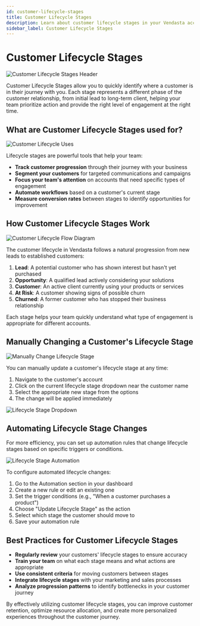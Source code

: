 ```yaml
---
id: customer-lifecycle-stages
title: Customer Lifecycle Stages
description: Learn about customer lifecycle stages in your Vendasta account
sidebar_label: Customer Lifecycle Stages
---
```


# Customer Lifecycle Stages

![Customer Lifecycle Stages Header](/img/accounts/lifecycle_stages_header.jpg)

Customer Lifecycle Stages allow you to quickly identify where a customer is in their journey with you. Each stage represents a different phase of the customer relationship, from initial lead to long-term client, helping your team prioritize action and provide the right level of engagement at the right time.

## What are Customer Lifecycle Stages used for?

![Customer Lifecycle Uses](/img/accounts/lifecycle_uses.jpg)

Lifecycle stages are powerful tools that help your team:

- **Track customer progression** through their journey with your business
- **Segment your customers** for targeted communications and campaigns
- **Focus your team's attention** on accounts that need specific types of engagement
- **Automate workflows** based on a customer's current stage
- **Measure conversion rates** between stages to identify opportunities for improvement

## How Customer Lifecycle Stages Work

![Customer Lifecycle Flow Diagram](/img/accounts/lifecycle_flow.jpg)

The customer lifecycle in Vendasta follows a natural progression from new leads to established customers:

1. **Lead**: A potential customer who has shown interest but hasn't yet purchased
2. **Opportunity**: A qualified lead actively considering your solutions
3. **Customer**: An active client currently using your products or services
4. **At Risk**: A customer showing signs of possible churn
5. **Churned**: A former customer who has stopped their business relationship

Each stage helps your team quickly understand what type of engagement is appropriate for different accounts.

## Manually Changing a Customer's Lifecycle Stage

![Manually Change Lifecycle Stage](/img/accounts/manually_change_lifecycle.jpg)

You can manually update a customer's lifecycle stage at any time:

1. Navigate to the customer's account
2. Click on the current lifecycle stage dropdown near the customer name
3. Select the appropriate new stage from the options
4. The change will be applied immediately

![Lifecycle Stage Dropdown](/img/accounts/lifecycle_dropdown.jpg)

## Automating Lifecycle Stage Changes

For more efficiency, you can set up automation rules that change lifecycle stages based on specific triggers or conditions.

![Lifecycle Stage Automation](/img/accounts/lifecycle_automation.jpg)

To configure automated lifecycle changes:

1. Go to the Automation section in your dashboard
2. Create a new rule or edit an existing one
3. Set the trigger conditions (e.g., "When a customer purchases a product")
4. Choose "Update Lifecycle Stage" as the action
5. Select which stage the customer should move to
6. Save your automation rule

## Best Practices for Customer Lifecycle Stages

- **Regularly review** your customers' lifecycle stages to ensure accuracy
- **Train your team** on what each stage means and what actions are appropriate
- **Use consistent criteria** for moving customers between stages
- **Integrate lifecycle stages** with your marketing and sales processes
- **Analyze progression patterns** to identify bottlenecks in your customer journey

By effectively utilizing customer lifecycle stages, you can improve customer retention, optimize resource allocation, and create more personalized experiences throughout the customer journey.